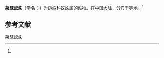 {{Speciesbox
| name = 莱瑟蚁蛛
| status = 
| status_system = 
| image = 
| genus = Myrmarachne
| species = lesserti
| authority = (Schenkel, 1963)<ref name='id14784'>{{cite web| url =http://www.bioinfo.cn/db05/BjdwSpecies.php?action=view&id=14784| title =莱瑟蚁蛛| work =《中国动物物种编目数据库》| publisher =中国科学院微生物研究所| author =中国科学院动物研究所| accessdate =2009-04-28| deadurl =yes| archiveurl =https://web.archive.org/web/20160305054011/http://www.bioinfo.cn/db05/BjdwSpecies.php?action=view&id=14784| archivedate =2016-03-05}}</ref>
}}

'''莱瑟蚁蛛'''（[[学名|学名]]：{{lang|la|''Myrmarachne lesserti''}}）为[[跳蛛科|跳蛛科]][[蚁蛛属|蚁蛛属]]的动物。在[[中国大陆|中国大陆]]，分布于等地。<ref name='id14784'/>

== 参考文献 ==
{{reflist}}

{{Wikispecies|Myrmarachne lesserti}}
{{Taxonbar|from=Q2304453}}

[[Category:蚁蛛属|莱瑟蚁蛛]]


{{蜘蛛小作品}}
